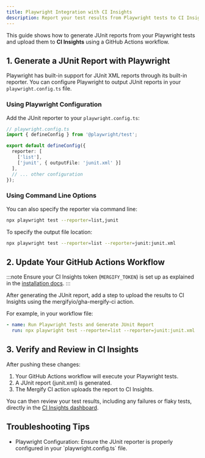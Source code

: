 ```yaml
---
title: Playwright Integration with CI Insights
description: Report your test results from Playwright tests to CI Insights
---
```



<IntegrationLogo src={playwrightLogo} alt="Playwright logo" />

This guide shows how to generate JUnit reports from your Playwright tests and upload
them to **CI Insights** using a GitHub Actions workflow.

## 1. Generate a JUnit Report with Playwright

Playwright has built-in support for JUnit XML reports through its built-in
reporter. You can configure Playwright to output JUnit reports in your
`playwright.config.ts` file.

### Using Playwright Configuration

Add the JUnit reporter to your `playwright.config.ts`:

```typescript
// playwright.config.ts
import { defineConfig } from '@playwright/test';

export default defineConfig({
  reporter: [
    ['list'],
    ['junit', { outputFile: 'junit.xml' }]
  ],
  // ... other configuration
});
```

### Using Command Line Options

You can also specify the reporter via command line:

```bash
npx playwright test --reporter=list,junit
```

To specify the output file location:

```bash
npx playwright test --reporter=list --reporter=junit:junit.xml
```

## 2. Update Your GitHub Actions Workflow

:::note
Ensure your CI Insights token (`MERGIFY_TOKEN`) is set up as explained in the [installation
docs](/ci-insights#enabling-ci-insights-for-github).
:::

After generating the JUnit report, add a step to upload the results to CI
Insights using the mergifyio/gha-mergify-ci action.

For example, in your workflow file:

```yaml
- name: Run Playwright Tests and Generate JUnit Report
  run: npx playwright test --reporter=list --reporter=junit:junit.xml
```

<MergifyCIUploadStep reportPath="junit.xml" />
<MergifyCIUploadStepMatrix reportPath="junit.xml" />

## 3. Verify and Review in CI Insights

After pushing these changes:

1. Your GitHub Actions workflow will execute your Playwright tests.
2. A JUnit report (junit.xml) is generated.
3. The Mergify CI action uploads the report to CI Insights.

You can then review your test results, including any failures or flaky tests,
directly in the [CI Insights
dashboard](https://dashboard.mergify.com/ci-insights/jobs).

## Troubleshooting Tips

<ul>
  <li>
    Playwright Configuration: Ensure the JUnit reporter is properly configured in your `playwright.config.ts` file.
  </li>

  <CommonTroubleshootingTips />
</ul>
